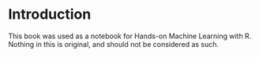 # Introduction {#intro}

This book was used as a notebook for Hands-on Machine Learning with R.  Nothing in this is original, and should not be considered as such.